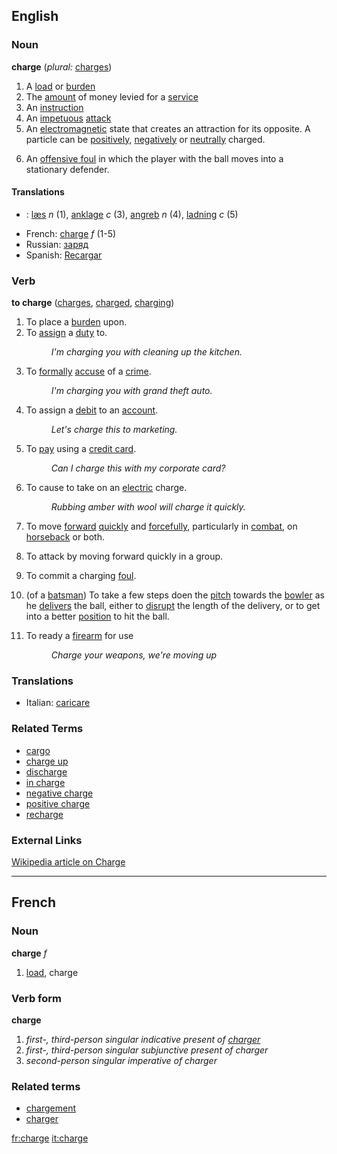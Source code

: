 ==English==

===Noun===
'''charge'''  (''plural:'' [[charges]])
# A [[load]] or [[burden]]
# The [[amount]] of money levied for a [[service]]
# An [[instruction]]
# An [[impetuous]] [[attack]]
# An [[electromagnetic]] state that creates an attraction for its opposite.  A particle can be [[positive]]ly, [[negative]]ly or [[neutral]]ly charged.
# {{hoops}} An [[offensive foul]] in which the player with the ball moves into a stationary defender.

==== Translations ====
*{{da}}: [[læs]] ''n'' (1), [[anklage]] ''c'' (3), [[angreb]] ''n'' (4), [[ladning]] ''c'' (5)
*French: [[charge#French|charge]] ''f'' (1-5)
*Russian: [[заряд]]
*Spanish: [[Recargar]]

===Verb===
'''to charge'''  ([[charges]], [[charged]], [[charging]])
# To place a [[burden]] upon.
# To [[assign]] a [[duty]] to.
#: ''I'm charging you with cleaning up the kitchen.''
# To [[formal]]ly [[accuse]] of a [[crime]].
#: ''I'm charging you with grand theft auto.''
# To assign a [[debit]] to an [[account]].
#: ''Let's charge this to marketing.''
# To [[pay]] using a [[credit card]].
#: ''Can I charge this with my corporate card?''
# To cause to take on an [[electric]] charge.
#: ''Rubbing amber with wool will charge it quickly.''
# To move [[forward]] [[quick]]ly and [[force]]fully, particularly in [[combat]], on [[horseback]] or both.
# {{military}} To attack by moving forward quickly in a group.
# {{hoops}} To commit a charging [[foul]].
# {{cricket}} (of a [[batsman]]) To take a few steps doen the [[pitch]] towards the [[bowler]] as he [[deliver]]s the ball, either to [[disrupt]] the length of the delivery, or to get into a better [[position]] to hit the ball.
# To ready a [[firearm]] for use
#: ''Charge your weapons, we're moving up''

===Translations===
*Italian: [[caricare]]

===Related Terms===
*[[cargo]]
*[[charge up]]
*[[discharge]]
*[[in charge]]
*[[negative charge]]
*[[positive charge]]
*[[recharge]]

===External Links===
[[w:Charge|Wikipedia article on Charge]]

----

==French==
===Noun===
'''charge''' ''f''

# [[load]], charge

===Verb form===
'''charge'''

# ''first-, third-person singular indicative present of [[charger]]''
# ''first-, third-person singular subjunctive present of charger''
# ''second-person singular imperative of charger''

===Related terms===
*[[chargement]]
*[[charger]]

[[fr:charge]]
[[it:charge]]